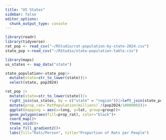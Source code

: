 ```yaml
---
title: "US States"
sidebar: false
editor_options: 
  chunk_output_type: console
---
```


```r
library(readr)
library(tidyverse)
rat_pop <- read_csv("~/RStudio/rat-population-by-state-2024.csv")
state_pop <-read_csv("~/RStudio/state-population-table.csv")
```

```r
library(maps)
us_states <- map_data("state")

state_population<-state_pop|>
  mutate(state=str_to_lower(state))|>
  select(state, pop2024)
```

```r
rat_pop |>
  mutate(state=str_to_lower(state))|>
  right_join(us_states, by = c("state" = "region"))|>left_join(state_population)|>
  mutate(prop_rat=`RatPopulation(millions)`/(pop2024/1000000))|>
  ggplot(mapping = aes(x=long, y=lat, group=group))+
  geom_polygon(aes(fill=prop_rat), color="black")+
  coord_map()+
  theme_void()+
  scale_fill_gradient2()+
  labs(fill="Rats/Person", title="Proportion of Rats per People")

```

